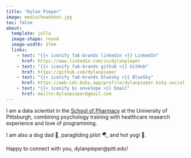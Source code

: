 ```yaml
---
title: "Dylan Pieper"
image: media/headshot.jpg
toc: false
about: 
  template: jolla
  image-shape: round
  image-width: 17em
  links:
    - text: "{{< iconify fa6-brands linkedin >}} LinkedIn"
      href: https://www.linkedin.com/in/dylanpieper
    - text: "{{< iconify fa6-brands github >}} GitHub" 
      href: https://github.com/dylanpieper
    - text: "{{< iconify fa6-brands bluesky >}} BlueSky"
      href: https://web-cdn.bsky.app/profile/dylanpieper.bsky.social
    - text: "{{< iconify bi envelope >}} Email"
      href: mailto:dylanpieper@gmail.com
---
```


```{=html}
<script>
document.addEventListener('DOMContentLoaded', function() {
  // Initialize AOS animation library
  AOS.init({
    duration: 800,
    once: true
  });
});
</script>
```

::: {data-aos="fade-up"}
I am a data scientist in the [School of Pharmacy](https://www.pharmacy.pitt.edu) at the University of Pittsburgh, combining psychology training with healthcare research experience and love of programming.
:::

::: {data-aos="fade-up" data-aos-delay="200"}
I am also a dog dad 🐾, paragliding pilot 🪂, and hot yogi 🧘.
:::

::: {data-aos="fade-up" data-aos-delay="400"}
Happy to connect with you, dylanpieper\@pitt.edu!
:::
